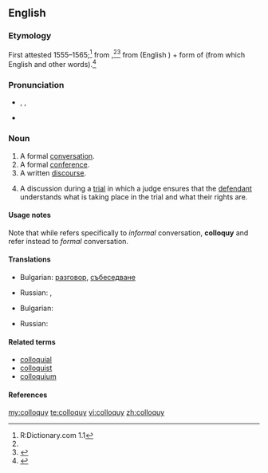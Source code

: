 ==English==

===Etymology===
First attested 1555–1565;<ref name="D.C-etym">R:Dictionary.com 1.1</ref> from {{etyl|la}} {{term|colloquium||conversation|lang=la}},<ref name="D.C-etym"/><ref name="AHD-etym">{{R:American Heritage 2000}}</ref> from {{term|com-||together, with|lang=la}} (English {{term|com-|lang=en}}) + form of {{term
loquor||speak|lang=la}} (from which English {{term|locution|lang=en}} and other words).<ref>{{R:Online Etymology Dictionary}}</ref>

===Pronunciation===
* {{a|UK|US}} {{enPR|kŏl'ə-kwē}}, {{IPA|/ˈkɒl.ə.kwi/}}, {{SAMPA|/"kQl.e.kwi/}}
* {{audio|Colloquy pronunciation.ogg|Audio (US)}}

===Noun===
{{en-noun|colloquies}}

# A formal [[conversation]].
# A formal [[conference]].
# A written [[discourse]].
# {{legal}} A discussion during a [[trial]] in which a judge ensures that the [[defendant]] understands what is taking place in the trial and what their rights are.

====Usage notes====
Note that while {{term|colloquial|lang=en}} refers specifically to ''informal'' conversation, '''colloquy''' and {{term|colloquium|lang=en}} refer instead to ''formal'' conversation.

====Translations====
{{trans-top|A formal [[conversation]]}}
* Bulgarian: [[разговор]], [[събеседване]]
{{trans-mid}}
* Russian: {{t|ru|собеседование|n}}, {{t+|ru|разговор|m}}
{{trans-bottom}}

{{trans-top|A formal [[conference]]}}
* Bulgarian: {{t+|bg|разискване}}
{{trans-mid}}
* Russian: {{t|ru|конференция|f}}
{{trans-bottom}}

====Related terms====
* [[colloquial]]
* [[colloquist]]
* [[colloquium]]

====References====
<references/>

[[my:colloquy]]
[[te:colloquy]]
[[vi:colloquy]]
[[zh:colloquy]]